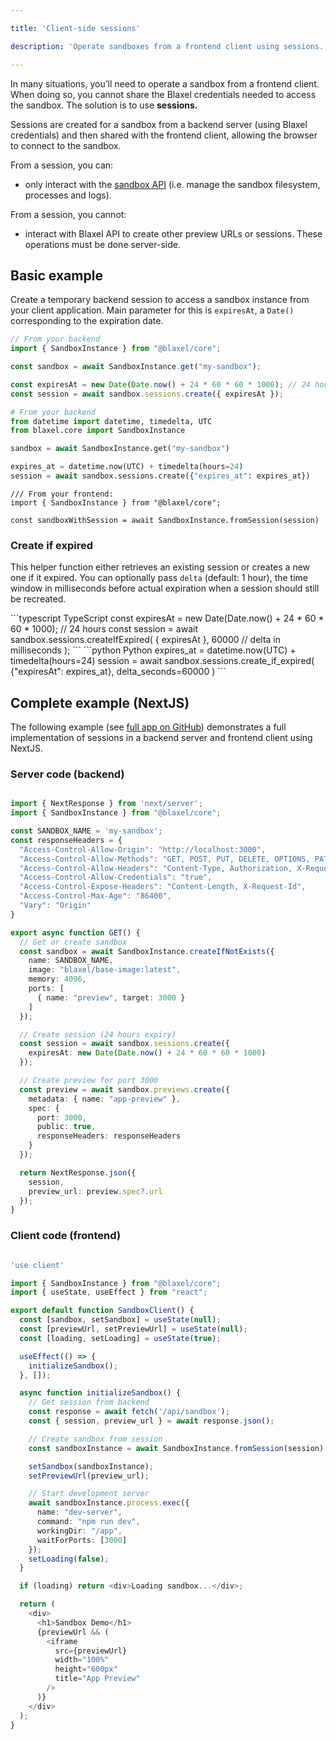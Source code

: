 ```yaml
---

title: 'Client-side sessions'

description: 'Operate sandboxes from a frontend client using sessions.'

---
```


In many situations, you’ll need to operate a sandbox from a frontend client. When doing so, you cannot share the Blaxel credentials needed to access the sandbox. The solution is to use **sessions.**

Sessions are created for a sandbox from a backend server (using Blaxel credentials) and then shared with the frontend client, allowing the browser to connect to the sandbox.

From a session, you can:

- only interact with the [sandbox API](https://docs.blaxel.ai/api-reference/filesystem/get-file-or-directory-information) (i.e. manage the sandbox filesystem, processes and logs).

From a session, you cannot: 

- interact with Blaxel API to create other preview URLs or sessions. These operations must be done server-side.

## Basic example

Create a temporary backend session to access a sandbox instance from your client application. Main parameter for this is `expiresAt`, a `Date()` corresponding to the expiration date.

<CodeGroup>

```typescript TypeScript
// From your backend
import { SandboxInstance } from "@blaxel/core";

const sandbox = await SandboxInstance.get("my-sandbox");

const expiresAt = new Date(Date.now() + 24 * 60 * 60 * 1000); // 24 hours
const session = await sandbox.sessions.create({ expiresAt });
```
```python Python
# From your backend
from datetime import datetime, timedelta, UTC
from blaxel.core import SandboxInstance

sandbox = await SandboxInstance.get("my-sandbox")

expires_at = datetime.now(UTC) + timedelta(hours=24)
session = await sandbox.sessions.create({"expires_at": expires_at})
```
</CodeGroup>

```tsx
/// From your frontend:
import { SandboxInstance } from "@blaxel/core";

const sandboxWithSession = await SandboxInstance.fromSession(session)
```

### Create if expired

This helper function either retrieves an existing session or creates a new one if it expired. You can optionally pass `delta` (default: 1 hour), the time window in milliseconds before actual expiration when a session should still be recreated.

<CodeGroup>
```typescript TypeScript
const expiresAt = new Date(Date.now() + 24 * 60 * 60 * 1000); // 24 hours
const session = await sandbox.sessions.createIfExpired(
  { expiresAt },
  60000 // delta in milliseconds
);
```
```python Python
expires_at = datetime.now(UTC) + timedelta(hours=24)
session = await sandbox.sessions.create_if_expired(
  {"expiresAt": expires_at},
  delta_seconds=60000
)
```
</CodeGroup>

## Complete example (NextJS)

The following example (see [full app on GitHub](https://github.com/blaxel-ai/sdk-typescript/tree/main/tests/sandbox/nextjs-sandbox-test)) demonstrates a full implementation of sessions in a backend server and frontend client using NextJS.

### Server code (backend)

```typescript expandable

import { NextResponse } from 'next/server';
import { SandboxInstance } from "@blaxel/core";

const SANDBOX_NAME = 'my-sandbox';
const responseHeaders = {
  "Access-Control-Allow-Origin": "http://localhost:3000",
  "Access-Control-Allow-Methods": "GET, POST, PUT, DELETE, OPTIONS, PATCH",
  "Access-Control-Allow-Headers": "Content-Type, Authorization, X-Requested-With, X-Blaxel-Workspace, X-Blaxel-Preview-Token, X-Blaxel-Authorization",
  "Access-Control-Allow-Credentials": "true",
  "Access-Control-Expose-Headers": "Content-Length, X-Request-Id",
  "Access-Control-Max-Age": "86400",
  "Vary": "Origin"
}

export async function GET() {
  // Get or create sandbox
  const sandbox = await SandboxInstance.createIfNotExists({
    name: SANDBOX_NAME,
    image: "blaxel/base-image:latest",
    memory: 4096,
    ports: [
      { name: "preview", target: 3000 }
    ]
  });

  // Create session (24 hours expiry)
  const session = await sandbox.sessions.create({
    expiresAt: new Date(Date.now() + 24 * 60 * 60 * 1000)
  });

  // Create preview for port 3000
  const preview = await sandbox.previews.create({
    metadata: { name: "app-preview" },
    spec: {
      port: 3000,
      public: true,
      responseHeaders: responseHeaders
    }
  });

  return NextResponse.json({
    session,
    preview_url: preview.spec?.url
  });
}

```

### Client code (frontend)

```typescript expandable

'use client'

import { SandboxInstance } from "@blaxel/core";
import { useState, useEffect } from "react";

export default function SandboxClient() {
  const [sandbox, setSandbox] = useState(null);
  const [previewUrl, setPreviewUrl] = useState(null);
  const [loading, setLoading] = useState(true);

  useEffect(() => {
    initializeSandbox();
  }, []);

  async function initializeSandbox() {
    // Get session from backend
    const response = await fetch('/api/sandbox');
    const { session, preview_url } = await response.json();

    // Create sandbox from session
    const sandboxInstance = await SandboxInstance.fromSession(session);

    setSandbox(sandboxInstance);
    setPreviewUrl(preview_url);

    // Start development server
    await sandboxInstance.process.exec({
      name: "dev-server",
      command: "npm run dev",
      workingDir: "/app",
      waitForPorts: [3000]
    });
    setLoading(false);
  }

  if (loading) return <div>Loading sandbox...</div>;

  return (
    <div>
      <h1>Sandbox Demo</h1>
      {previewUrl && (
        <iframe
          src={previewUrl}
          width="100%"
          height="600px"
          title="App Preview"
        />
      )}
    </div>
  );
}

```